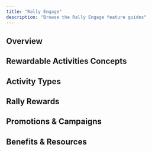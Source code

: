```yaml
---
title: "Rally Engage"
description: "Browse the Rally Engage feature guides"
---
```


## Overview

<Columns cols={2}></Columns>

## Rewardable Activities Concepts

<Columns cols={2}>
  <Card
    title="Rewardable Activities"
    icon="list"
    href="/rally-engage/rewardable-activities"
  />
  <Card title="Reward Types" icon="list" href="/rally-engage/reward-types" />
  <Card title="Gift Cards" icon="list" href="/rally-engage/gift-cards" />
  <Card
    title="Mastercard / PayPal / Venmo with Bank Transfer"
    icon="list"
    href="/rally-engage/mastercard-paypal-venmo-with-bank-transfer"
  />
  <Card title="Slicing Rules" icon="list" href="/rally-engage/slicing-rules" />
  <Card title="Max Cap" icon="list" href="/rally-engage/max-cap" />
  <Card
    title="Affiliation Change and Max Cap"
    icon="list"
    href="/rally-engage/affiliation-change-and-max-cap"
  />
  <Card title="Gatekeepers" icon="list" href="/rally-engage/gatekeepers" />
</Columns>

## Activity Types

<Columns cols={2}>
  <Card title="Missions" icon="list" href="/rally-engage/missions" />
  <Card title="Challenges" icon="list" href="/rally-engage/challenges" />
  <Card
    title="Team Challenges"
    icon="list"
    href="/rally-engage/team-challenges"
  />
  <Card title="Gym Check-In" icon="list" href="/rally-engage/gym-check-in" />
  <Card title="Rally Stride" icon="book" href="/rally-engage/rally-stride" />
</Columns>

## Rally Rewards

<Columns cols={2}>
  <Card
    title="Discount Offers"
    icon="list"
    href="/rally-engage/discount-offers"
  />
  <Card title="Donations" icon="list" href="/rally-engage/donations" />
  <Card title="Auctions" icon="list" href="/rally-engage/auctions" />
  <Card title="Sweepstakes" icon="list" href="/rally-engage/sweepstakes" />
</Columns>

## Promotions & Campaigns

<Columns cols={2}>
  <Card
    title="Spotlight Campaigns"
    icon="list"
    href="/rally-engage/spotlight-campaigns"
  />
  <Card title="Top Picks" icon="list" href="/rally-engage/top-picks" />
  <Card
    title="Discount Offers"
    icon="list"
    href="/rally-engage/discount-offers"
  />
  <Card title="Auctions" icon="list" href="/rally-engage/auctions" />
  <Card title="Sweepstakes" icon="list" href="/rally-engage/sweepstakes" />
</Columns>

## Benefits & Resources

<Columns cols={2}>
  <Card
    title="Benefits Cards & Resource Links"
    icon="list"
    href="/rally-engage/benefits-cards-and-resource-links"
  />
</Columns>
